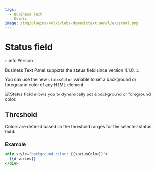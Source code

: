 ```yaml
---
tags:
  - Business Text
  - Events
image: /img/plugins/volkovlabs-dynamictext-panel/external.png
---
```



# Status field

:::info Version

Business Text Panel supports the status field since version 4.1.0.
:::

You can use the new `statusColor` variable to set a background or foreground color of any HTML element.

<Image
  title="Status field allows you to dynamically set a background or foreground color."
  src="/img/plugins/volkovlabs-dynamictext-panel/status.png"
/>

## Threshold

Colors are defined based on the threshold ranges for the selected status field.

### Example

```handlebars
<div style="background-color: {{statusColor}}">
  {{A-series}}
</div>
```
